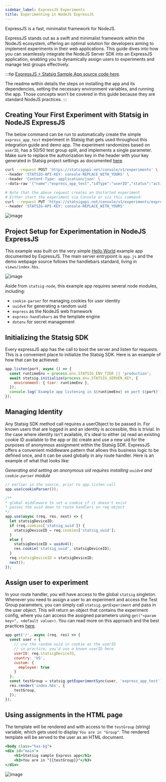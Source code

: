 ```yaml
---
sidebar_label: ExpressJS Experiments
title: Experimenting in NodeJS ExpressJS
---
```


ExpressJS is a fast, minimalist framework for NodeJS.

ExpressJS stands out as a swift and minimalist framework within the NodeJS ecosystem, offering an optimal solution for developers aiming to implement experiments in their web applications. This guide dives into how you can seamlessly integrate the NodeJS Server SDK into an ExpressJS application, enabling you to dynamically assign users to experiments and manage test groups effectively. 

:::tip
[ExpressJS + Statsig Sample App source code here](https://github.com/statsig-io/samples/tree/node-express/node-express#node-express-statsig-demo-app). 

The readme within details the steps on installing the app and its dependencies, setting the necessary environment variables, and running the app. Those concepts won't be covered in this guide because they are standard NodeJS practices.
:::

## Creating Your First Experiment with Statsig in NodeJS ExpressJS
The below command can be run to automatically create the simple `express_app_test` experiment in Statsig that gets used throughout this integration guide and demo app. 
The experiment randomizes based on `userID`, has a 50/50 test group split, and implements a single parameter. 
Make sure to replace the authorization key in the header with your key generated in Statsig project settings as documented [here](https://docs.statsig.com/console-api/introduction).
```bash
curl --request POST 'https://statsigapi.net/console/v1/experiments' \
--header 'STATSIG-API-KEY: console-REPLACE_WITH_YOURS' \
--header 'Content-Type: application/json' \
--data-raw '{"name":"express_app_test","idType":"userID","status":"active","hypothesis":"Running Statsig in express works nicely!","primaryMetrics":[{"name":"dau","type":"user"}],"primaryMetricTags":[],"secondaryMetrics":[{"name":"dau","type":"user"}],"secondaryMetricTags":[],"groups":[{"name":"Control","size":50,"parameterValues":{"variant":"control"}},{"name":"Test","size":50,"parameterValues":{"variant":"test"}}],"allocation":100,"duration":14}'

# Note that the above request creates an Unstarted experiment
# Either start the experiment via Console or via this command:
curl --request PUT 'https://statsigapi.net/console/v1/experiments/express_app_test/start' \
--header 'STATSIG-API-KEY: console-REPLACE_WITH_YOURS'
``` 

![image](/img/express-abtest.png)
 
## Project Setup for Experimentation in NodeJS ExpressJS

This example was built on the very simple [Hello World](https://expressjs.com/en/starter/hello-world.html) example app documented by ExpressJS.
The main server entrypoint is `app.js` and the demo webpage source follows the handlebars standard, living in `views/index.hbs`.

![image](/img/express-folder-structure.png)

Aside from `statsig-node`, this example app requires several node modules, including:
* `cookie-parser` for managing cookies for user identity
* `uuidv4` for generating a random uuid
* `express` as the NodeJS web framework
* `express-handlebars` as the template engine
* `dotenv` for secret management

## Initializing the Statsig SDK

Every expressJS app has the call to boot the server and listen for requests. This is a convenient place to initialize the Statsig SDK. 
Here is an example of how that can be achieved:

```js
app.listen(port, async () => {
  const runtimeEnv = process.env.STATSIG_ENV_TIER || 'production';
  await statsig.initialize(process.env.STATSIG_SERVER_KEY, {
    environment: { tier: runtimeEnv },
  });
  console.log(`Example app listening in ${runtimeEnv} on port ${port}`);
});
```


## Managing Identity

Any Statsig SDK method call requires a userObject to be passed in. For known users that are logged in and an identity is accessible, this is trivial. 
In the case where identity isn't available, it's ideal to either (a) read an existing cookie ID available to the app or (b) create and use a new uid for the purposes of anonymous assignment within the Statsig SDK.
ExpressJS offers a convenient middleware pattern that allows this business logic to be defined once, and it can be used globally in any route handler. Here is an example of what that looks like:

_Generating and setting an anonymous uid requires installing `uuidv4` and `cookie-parser` module_
```js
// earlier in the source, prior to app.listen call
app.use(cookieParser());

/**
* global middleware to set a cookie if it doesn't exist
* passes the uuid down to route handlers on req object
*/
app.use(async (req, res, next) => {
  let statsigDeviceID;
  if (req.cookies['statsig_uuid']) {
    statsigDeviceID = req.cookies['statsig_uuid'];
  }
  else {
    statsigDeviceID = uuidv4();
    res.cookie('statsig_uuid', statsigDeviceID);
  }
  req.statsigDeviceID = statsigDeviceID;
  next();
});
```

## Assign user to experiment
In your route handler, you will have access to the global `statsig` singleton. Whenever you need to assign a user to an experiment and access the Test Group parameters, you can simply call `statsig.getExperiment` and pass in the user object. This will return an object that contains the experiment config, where you can access the assigned parameters using `get("<param key>", <default value>)`. You can read more on this approach and the best practices [here](https://docs.statsig.com/server/nodejsServerSDK#getting-an-layerexperiment).
```js
app.get('/', async (req, res) => {
  const user = {
    // use the random uuid in cookie as the userID
    // in practice, you'd use a known userID here
    userID: req.statsigDeviceID,
    country: 'US',
    custom: {
      employee: true
    }
  };
  const testGroup = statsig.getExperimentSync(user, 'express_app_test').get('variant', 'control');
  res.render('index.hbs', { 
    testGroup,
  });
});
```

## Using assignments in the HTML page
The template will be rendered and with access to the `testGroup` (string) variable, which gets used to display `You are in "Group"`. The rendered template will be served to the user as an HTML document.
```hbs
<body class="has-bg">
<div id="main">
    <h1>Statsig sample Express app</h1>
    <h3>You are in "{{testGroup}}"</h3>
</div>
```

![image](/img/express-page.png)
